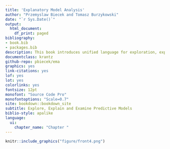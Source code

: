 ```yaml
--- 
title: 'Explanatory Model Analysis'
author: "Przemyslaw Biecek and Tomasz Burzykowski"
date: "`r Sys.Date()`"
output:
  html_document:
    df_print: paged
bibliography:
- book.bib
- packages.bib
description: This book introduces unified language for exploration, explanation and examination of predictive machine learning models.
documentclass: krantz
github-repo: pbiecek/ema
graphics: yes
link-citations: yes
lof: yes
lot: yes
colorlinks: yes
fontsize: 12pt
monofont: "Source Code Pro"
monofontoptions: "Scale=0.7"
site: bookdown::bookdown_site
subtitle: Explore, Explain and Examine Predictive Models
biblio-style: apalike
language:
  ui:
    chapter_name: "Chapter "
---
```


```r
knitr::include_graphics("figure/front4.png")
```
